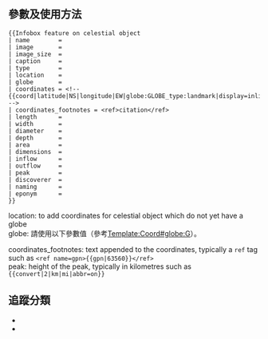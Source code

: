 {{NoteTA|G1=MediaWiki}}{{Documentation subpage}}<!-- 在本行下編輯模板說明 -->
{{Lua|Module:Infobox|Module:InfoboxImage|Module:Check for unknown parameters}}
<!--
== 概要 ==
-->
== 參數及使用方法 ==
<pre>
{{Infobox feature on celestial object
| name        = 
| image       = 
| image_size  = 
| caption     = 
| type        = 
| location    = 
| globe       = 
| coordinates = <!-- {{coord|latitude|NS|longitude|EW|globe:GLOBE_type:landmark|display=inline,title}} -->
| coordinates_footnotes = <ref>citation</ref>
| length      = 
| width       = 
| diameter    = 
| depth       = 
| area        = 
| dimensions  = 
| inflow      = 
| outflow     = 
| peak        = 
| discoverer  = 
| naming      = 
| eponym      = 
}}
</pre>

;location: to add coordinates for celestial object which do not yet have a globe
;globe: 請使用以下參數值（參考[[Template:Coord#globe:G]]）。
{{columns-list|colwidth=15em|
* 水星
* 金星
* 地球
* 月球
* 火星
* 火卫一
* 火卫二
* 穀神星
* 灶神星
* 木星
* 木卫一
* 木卫二
* 木卫三
* 木卫四
* 土卫一
* 土卫二
* 土卫三
* 土卫四
* 土卫五
* 土卫六
* 土卫七
* 土卫八
* 土卫九
* 天卫五
* 天卫一
* 天卫二
* 天卫三
* 天卫四
* 海卫一
* 冥王星
* 冥卫一
}}
;coordinates_footnotes: text appended to the coordinates, typically a <code>ref</code> tag such as <code><nowiki> <ref name=gpn>{{gpn|63560}}</ref> </nowiki></code>
;peak: height of the peak, typically in kilometres such as <code><nowiki>{{convert|2|km|mi|abbr=on}}</nowiki></code>
<!--
== 範例 ==

== 重定向 ==

== 注意事项 ==

== 模板编辑说明 ==
-->

== 追蹤分類 ==
* {{clc|在infobox feature on celestial object使用未知參數的頁面}}
* {{clc|在infobox feature on celestial object使用未知globe值的頁面}}
<!--
== 參見 ==
-->
<includeonly>{{Sandbox other||<!-- 本行下加入模板的分類 -->
[[Category:天文信息框模板|Feature On Celestial Object]]
}}</includeonly>